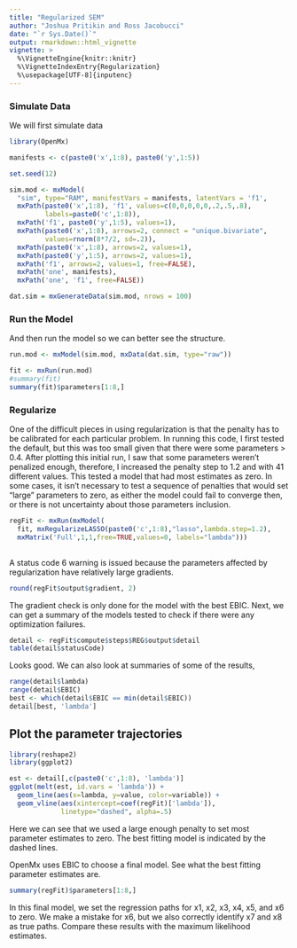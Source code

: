```yaml
---
title: "Regularized SEM"
author: "Joshua Pritikin and Ross Jacobucci"
date: "`r Sys.Date()`"
output: rmarkdown::html_vignette
vignette: >
  %\VignetteEngine{knitr::knitr}
  %\VignetteIndexEntry{Regularization}
  %\usepackage[UTF-8]{inputenc}
---
```


### Simulate Data

We will first simulate data

```r
library(OpenMx)

manifests <- c(paste0('x',1:8), paste0('y',1:5))

set.seed(12)

sim.mod <- mxModel(
  "sim", type="RAM", manifestVars = manifests, latentVars = 'f1',
  mxPath(paste0('x',1:8), 'f1', values=c(0,0,0,0,0,.2,.5,.8),
         labels=paste0('c',1:8)),
  mxPath('f1', paste0('y',1:5), values=1),
  mxPath(paste0('x',1:8), arrows=2, connect = "unique.bivariate",
         values=rnorm(8*7/2, sd=.2)),
  mxPath(paste0('x',1:8), arrows=2, values=1),
  mxPath(paste0('y',1:5), arrows=2, values=1),
  mxPath('f1', arrows=2, values=1, free=FALSE),
  mxPath('one', manifests),
  mxPath('one', 'f1', free=FALSE))

dat.sim = mxGenerateData(sim.mod, nrows = 100)

```

### Run the Model

And then run the model so we can better see the structure.

```r
run.mod <- mxModel(sim.mod, mxData(dat.sim, type="raw"))

fit <- mxRun(run.mod)
#summary(fit)
summary(fit)$parameters[1:8,]
```



### Regularize

One of the difficult pieces in using regularization is that the penalty has to be calibrated for each particular problem. In running this code, I first tested the default, but this was too small given that there were some parameters > 0.4. After plotting this initial run, I saw that some parameters weren't penalized enough, therefore, I increased the penalty step to 1.2 and with 41 different values. This tested a model that had most estimates as zero. In some cases, it isn't necessary to test a sequence of penalties that would set "large" parameters to zero, as either the model could fail to converge then, or there is not uncertainty about those parameters inclusion.

```r
regFit <- mxRun(mxModel(
  fit, mxRegularizeLASSO(paste0('c',1:8),"lasso",lambda.step=1.2),
  mxMatrix('Full',1,1,free=TRUE,values=0, labels="lambda")))
                                               
```
A status code 6 warning is issued because the parameters affected
by regularization have relatively large gradients.

```r
round(regFit$output$gradient, 2)
```


The gradient check is only done for the model with the best EBIC.
Next, we can get a summary of the models tested to check if there
were any optimization failures.

```r

detail <- regFit$compute$steps$REG$output$detail
table(detail$statusCode)

```

Looks good. We can also look at summaries of some of the results,

```r

range(detail$lambda)
range(detail$EBIC)
best <- which(detail$EBIC == min(detail$EBIC))
detail[best, 'lambda']

```

## Plot the parameter trajectories

```r

library(reshape2)
library(ggplot2)

est <- detail[,c(paste0('c',1:8), 'lambda')]
ggplot(melt(est, id.vars = 'lambda')) +
  geom_line(aes(x=lambda, y=value, color=variable)) +
  geom_vline(aes(xintercept=coef(regFit)['lambda']),
             linetype="dashed", alpha=.5)

```

Here we can see that we used a large enough penalty to set most parameter estimates to zero. The best fitting model is indicated by the dashed lines.

OpenMx uses EBIC to choose a final model. See what the best fitting parameter estimates are.

```r
summary(regFit)$parameters[1:8,]
```

In this final model, we set the regression paths for x1, x2, x3, x4, x5, and x6 to zero. We make a mistake for x6, but we also correctly identify x7 and x8 as true paths. Compare these results with the maximum likelihood estimates.
